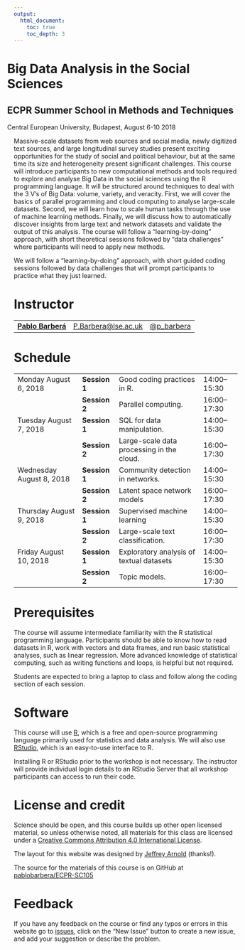 ```yaml
---
output:
  html_document:
    toc: true
    toc_depth: 3
---
```


<div class="container">
<div class="jumbotron" style="margin-left:-15px">
<h1 class="title">Big Data Analysis in the Social Sciences</h1>
<h2 class="subtitle">ECPR Summer School in Methods and Techniques</h2>
<p>Central European University, Budapest, August 6-10 2018</p>
</div>
</div>

Massive-scale datasets from web sources and social media, newly digitized text sources, and large longitudinal survey studies present exciting opportunities for the study of social and political behaviour, but at the same time its size and heterogeneity present significant challenges. This course will introduce participants to new computational methods and tools required to explore and analyse Big Data in the social sciences using the R programming language. It will be structured around techniques to deal with the 3 V's of Big Data: volume, variety, and veracity. First, we will cover the basics of parallel programming and cloud computing to analyse large-scale datasets. Second, we will learn how to scale human tasks through the use of machine learning methods. Finally, we will discuss how to automatically discover insights from large text and network datasets and validate the output of this analysis. The course will follow a "learning-by-doing" approach, with short theoretical sessions followed by "data challenges" where participants will need to apply new methods.

We will follow a "learning-by-doing" approach, with short guided coding sessions followed by data challenges that will prompt participants to practice what they just learned.

# Instructor

<table class = "table table-striped">
<tr>
<td><a href="http://www.pablobarbera.com"><strong>Pablo Barberá</strong></a></td>
<td><a href="mailto:P.Barbera@lse.ac.uk">P.Barbera@lse.ac.uk</a></td>
<td><a href="https://www.twitter.com/p_barbera">@p_barbera</a></td>
</tr>
</table>


# Schedule

<table class = "table table-striped table-hover">
<tr>
<td>Monday August 6, 2018</td>
<td><b>Session 1</b></td>
<td>Good coding practices in R.</td>
<td> 14:00&ndash;15:30 </td>
</tr>

<tr>
<td></td>
<td><b>Session 2</b></td>
<td>Parallel computing.</td>
<td> 16:00&ndash;17:30 </td>
</tr>

<td>Tuesday August 7, 2018</td>
<td><b>Session 1</b></td>
<td>SQL for data manipulation.</td>
<td> 14:00&ndash;15:30 </td>
</tr>

<tr>
<td></td>
<td><b>Session 2</b></td>
<td>Large-scale data processing in the cloud.</td>
<td> 16:00&ndash;17:30 </td>
</tr>


<td>Wednesday August 8, 2018</td>
<td><b>Session 1</b></td>
<td>Community detection in networks.</td>
<td> 14:00&ndash;15:30 </td>
</tr>

<tr>
<td></td>
<td><b>Session 2</b></td>
<td>Latent space network models</td>
<td> 16:00&ndash;17:30 </td>
</tr>

<td>Thursday August 9, 2018</td>
<td><b>Session 1</b></td>
<td>Supervised machine learning</td>
<td> 14:00&ndash;15:30 </td>
</tr>

<tr>
<td></td>
<td><b>Session 2</b></td>
<td>Large-scale text classification.</td>
<td> 16:00&ndash;17:30 </td>
</tr>

<td>Friday August 10, 2018</td>
<td><b>Session 1</b></td>
<td>Exploratory analysis of textual datasets</td>
<td> 14:00&ndash;15:30 </td>
</tr>

<tr>
<td></td>
<td><b>Session 2</b></td>
<td>Topic models.</td>
<td> 16:00&ndash;17:30 </td>
</tr>

</table>


# Prerequisites

The course will assume intermediate familiarity with the R statistical programming language. Participants should be able to know how to read datasets in R, work with vectors and data frames, and run basic statistical analyses, such as linear regression. More advanced knowledge of statistical computing, such as writing functions and loops, is helpful but not required.

Students are expected to bring a laptop to class and follow along the coding section of each session.

# Software 

This course will use [R](https://www.r-project.org/), which is a free and open-source programming language primarily used for statistics and data analysis. We will also use [RStudio](https://www.rstudio.com/), which is an easy-to-use interface to R. 

Installing R or RStudio prior to the workshop is not necessary. The instructor will provide individual login details to an RStudio Server that all workshop participants can access to run their code.

# License and credit

Science should be open, and this course builds up other open licensed material, so unless otherwise noted, all materials for this class are licensed under a <a rel="license" href="https://creativecommons.org/licenses/by/4.0/">Creative Commons Attribution 4.0 International License</a>.

The layout for this website was designed by [Jeffrey Arnold](http://www.jrnold.me/) (thanks!).

The source for the materials of this course is on GitHub at <a href="https://github.com/pablobarbera/ECPR-SC105">pablobarbera/ECPR-SC105</a>

# Feedback

If you have any feedback on the course or find any typos or errors in this website go to [issues](https://github.com/pablobarbera/ECPR-SC105/issues), click on the "New Issue" button to create a new issue, and add your suggestion or describe the problem.


